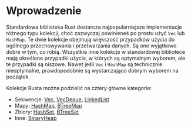 # Wprowadzenie


Standardowa biblioteka Rust dostarcza najpopularniejsze implementacje różnego typu kolekcji, choć zazwyczaj powinieneś po prostu użyć `Vec` lub `HashMap`. Te dwie kolekcje obejmują większość przypadków użycia do ogólnego przechowywania i przetwarzania danych. Są one wyjątkowo dobre w tym, co robią. Wszystkie inne kolekcje w standardowej bibliotece mają określone przypadki użycia, w których są optymalnym wyborem, ale te przypadki są niszowe. Nawet jeśli `Vec` i `HashMap` są technicznie nieoptymalne, prawdopodobnie są wystarczająco dobrym wyborem na początek.

Kolekcje Rusta można podzielić na cztery główne kategorie:

- Sekwencje: [Vec](https://doc.rust-lang.org/std/vec/struct.Vec.html), [VecDeque](https://doc.rust-lang.org/std/collections/struct.VecDeque.html), [LinkedList](https://doc.rust-lang.org/std/collections/struct.LinkedList.html)
- Mapy: [HashMap](https://doc.rust-lang.org/std/collections/hash_map/struct.HashMap.html), [BTreeMap](https://doc.rust-lang.org/std/collections/struct.BTreeMap.html)
- Zbiory: [HashSet](https://doc.rust-lang.org/std/collections/hash_set/struct.HashSet.html), [BTreeSet](https://doc.rust-lang.org/std/collections/struct.BTreeSet.html)
- Inne: [BinaryHeap](https://doc.rust-lang.org/std/collections/struct.BinaryHeap.html)
